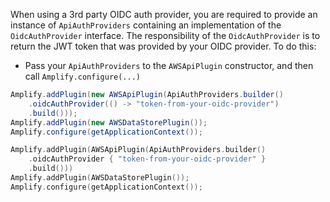 When using a 3rd party OIDC auth provider, you are required to provide an instance of `ApiAuthProviders` containing an implementation of the `OidcAuthProvider` interface. The responsibility of the `OidcAuthProvider` is to return the JWT token that was provided by your OIDC provider. To do this:

* Pass your `ApiAuthProviders` to the `AWSApiPlugin` constructor, and then call `Amplify.configure(...)`

<BlockSwitcher>
<Block name="Java">

```java
Amplify.addPlugin(new AWSApiPlugin(ApiAuthProviders.builder()
    .oidcAuthProvider(() -> "token-from-your-oidc-provider")
    .build()));
Amplify.addPlugin(new AWSDataStorePlugin());
Amplify.configure(getApplicationContext());
```

</Block>

<Block name="Kotlin">

```kotlin
Amplify.addPlugin(AWSApiPlugin(ApiAuthProviders.builder()
    .oidcAuthProvider { "token-from-your-oidc-provider" }
    .build()))
Amplify.addPlugin(AWSDataStorePlugin());
Amplify.configure(getApplicationContext());
```

</Block>
</BlockSwitcher>
